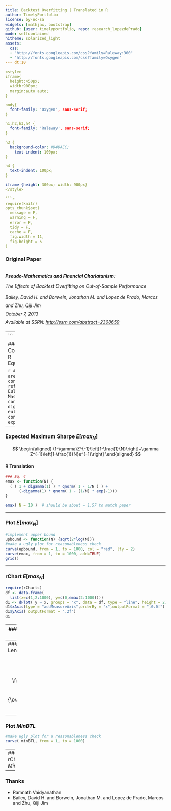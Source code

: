```yaml
---
title: Backtest Overfitting | Translated in R
author: TimelyPortfolio
license: by-nc-sa
widgets: [mathjax, bootstrap]
github: {user: timelyportfolio, repo: research_lopezdePrado}
mode: selfcontained
hitheme: solarized_light
assets:
  css:
  - "http://fonts.googleapis.com/css?family=Raleway:300"
  - "http://fonts.googleapis.com/css?family=Oxygen"
--- dt:10
  
<style>
iframe{
  height:450px;
  width:900px;
  margin:auto auto;
}

body{
  font-family: 'Oxygen', sans-serif;
}

h1,h2,h3,h4 {
  font-family: 'Raleway', sans-serif;
}

h3 {
  background-color: #D4DAEC;
    text-indent: 100px; 
}

h4 {
  text-indent: 100px;
}

iframe {height: 300px; width: 900px}
</style>

```r
require(knitr)
opts_chunk$set(
  message = F,
  warning = F,
  error = F,
  tidy = F,
  cache = F,
  fig.width = 11,
  fig.height = 5
)
```

### Original Paper
<br>
<address>
<strong style="lineheight:40px;">Pseudo-Mathematics and Financial Charlatanism:</strong><p style="lineheight:40px;">The Effects of Backtest Overfitting on Out-of-Sample Performance</p>
<p class="muted" style="line-height:26px;">Bailey, David H. and Borwein, Jonathan M. and Lopez de Prado, Marcos and Zhu, Qiji Jim<br>
October 7, 2013<br>
Available at SSRN: <a href="http://ssrn.com/abstract=2308659">http://ssrn.com/abstract=2308659</a>
</p>
</address>

---
```


### Constants - R Equivalents

```r
# these are the constants referenced
# Euler–Mascheroni's constant
-digamma(1)
# euler constant
exp(1)
```
---

### Expected Maximum Sharpe $E[max_N]$

$$
\begin{aligned}
(1-\gamma)Z^{-1}\left[1-\frac{1}{N}\right]+\gamma Z^{-1}\left[1-\frac{1}{N}e^{-1}\right] \end{aligned}
$$

<h4>R Translation</h4>
```r
### Eq. 4
emax <- function(N) {
  ( ( 1 + digamma(1) ) * qnorm( 1 - 1/N ) ) +  
      (-digamma(1) * qnorm( 1 - (1/N) * exp(-1)))
}

emax( N = 10 )  # should be about = 1.57 to match paper
```
---

### Plot $E[max_N]$
```r
#implement upper bound
upbound <- function(N) {sqrt(2*log(N))}
#make a ugly plot for reasonableness check
curve(upbound, from = 1, to = 1000, col = "red", lty = 2)
curve(emax, from = 1, to = 1000, add=TRUE)
grid()
```
---

### rChart $E[max_N]$
```r
require(rCharts)
df <- data.frame(
  list(x=c(1,2:1000), y=c(0,emax(2:1000))))
d1 <- dPlot( y ~ x, groups = "x", data = df, type = "line", height = 270, width = 800)
d1$xAxis(type = "addMeasureAxis",orderBy = "x",outputFormat = ",0.0f")
d1$yAxis( outputFormat = ".2f")
d1
```

---
### Check My Math with *Eq. 6*

```r
### Try next example for Eq. 6
# if y = 5
# so solve for annualized Sharpe of 1
# says no more than 45 N should be tried

# first just do this to make sure I understand
N = 45
y = 5
emax( N ) * y^-0.5  #seems like on the right path
```

--- 
### Minimum Backtest Length $MinBTL$

$$
\begin{aligned}
\left(\frac{(1-\gamma)Z^{-1}\left[1-\frac{1}{N}\right]+\gamma Z^{-1}\left[1-\frac{1}{N}e^{-1}\right]}{\overline{E[max_N]}}\right)^2 \end{aligned}
$$

<h4> R Translation </h4>
```r
#use emax from earlier for numerator
minBTL <- function( N, eMaxSharpe = 1 ) {
  (emax(N) / eMaxSharpe) ^ 2
}
#then this should equal 5 if correct
minBTL( N = 45, eMaxSharpe = 1 )
```
---

### Plot $MinBTL$
```r
#make ugly plot for a reasonableness check
curve( minBTL, from = 1, to = 1000)
```

---
### rChart $MinBTL$
```r
df <- data.frame(
  list(x=c(1,2:1000), minBTL=c(0,minBTL(2:1000))))
n1 <- nPlot( minBTL ~ x, data = df, type = "lineChart", height = 270, width = 800)
n1$yAxis( tickFormat = "#!d3.format(',.2f')!#")
n1$chart( useInteractiveGuideline = TRUE )
n1
```

---
### Thanks
- Ramnath Vaidyanathan
- Bailey, David H. and Borwein, Jonathan M. and Lopez de Prado, Marcos and Zhu, Qiji Jim
